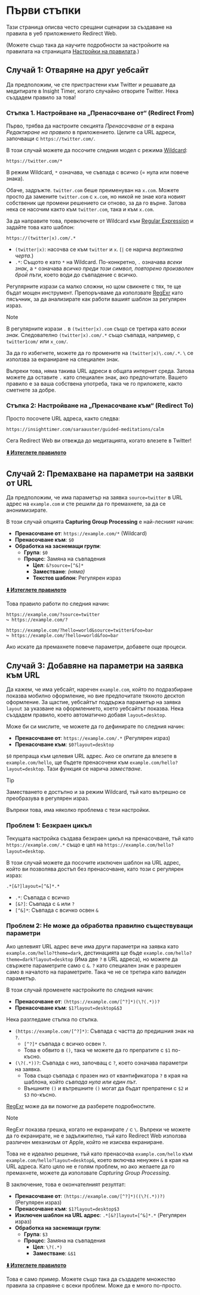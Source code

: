 # Първи стъпки

Тази страница описва често срещани сценарии за създаване на правила в уеб приложението Redirect Web.

(Можете също така да научите подробности за настройките на правилата на страницата [Настройки на правилата](./rule-settings).)


## Случай 1: Отваряне на друг уебсайт

Да предположим, че сте пристрастени към Twitter и решавате да медитирате в Insight Timer, когато случайно отворите Twitter. Нека създадем правило за това!

### Стъпка 1. Настройване на „Пренасочване от“ (Redirect From)

Първо, трябва да настроите секцията *Пренасочване от* в екрана *Редактиране на правило* в приложението. Целите са URL адреси, започващи с `https://twitter.com/`.

В този случай можете да посочите следния модел с режима [Wildcard](rule-settings?id=wildcard):

```
https://twitter.com/*
```

В режим Wildcard, `*` означава, че съвпада с всичко (= нула или повече знака).

Обаче, задръжте. `twitter.com` беше преименуван на `x.com`. Можете просто да замените `twitter.com` с `x.com`, но никой не знае кога новият собственик ще промени решението си отново, за да го върне. Затова нека се насочим както към `twitter.com`, така и към `x.com`.

За да направите това, превключете от Wildcard към [Regular Expression](rule-settings?id=regular-expression) и задайте това като шаблон:

```
https://(twitter|x).com/.*
```

* `(twitter|x)`: насочва се към `twitter` и `x`. (`|` се нарича *вертикална черта*.)
* `.*`: Същото е като `*` на Wildcard. По-конкретно, `.` означава *всеки знак*, а `*` означава *всичко преди този символ, повторено произволен брой пъти*, което води до съвпадение с всичко.

Регулярните изрази са малко сложни, но щом свикнете с тях, те ще бъдат мощен инструмент. Препоръчваме да използвате [RegExr](https://regexr.com) като пясъчник, за да анализирате как работи вашият шаблон за регулярен израз.

> [!NOTE]
> В регулярните изрази `.` в `(twitter|x).com` също се третира като *всеки знак*. Следователно `(twitter|x).com/.*` също съвпада, например, с `twitter1com/` или `x_com/`.
>
> За да го избегнете, можете да го промените на `(twitter|x)\.com/.*`. `\` се използва за екраниране на специален знак.
>
> Въпреки това, няма такива URL адреси в общата интернет среда. Затова можете да оставите `.` като специален знак, ако предпочитате. Вашето правило е за ваша собствена употреба, така че го приложете, както сметнете за добре.

### Стъпка 2: Настройване на „Пренасочване към“ (Redirect To)

Просто посочете URL адреса, както следва:

```
https://insighttimer.com/saraauster/guided-meditations/calm
```

Сега Redirect Web ви отвежда до медитацията, когато влезете в Twitter!

**[⬇️ Изтеглете правилото](/rules/reduce-twitter-addiction.redirectweb)**

## Случай 2: Премахване на параметри на заявки от URL

Да предположим, че има параметър на заявка `source=twitter` в URL адрес на `example.com` и сте решили да го премахнете, за да се анонимизирате.

В този случай опцията **Capturing Group Processing** е най-лесният начин:

*   **Пренасочване от**: `https://example.com/*` (Wildcard)
*   **Пренасочване към**: `$0`
*   **Обработка на заснемащи групи**:
    *   **Група**: `$0`
    *   **Процес**: Замяна на съвпадения
        *   **Цел**: `&?source=[^&]*`
        *   **Заместване**: *(няма)*
        *   **Текстов шаблон**: Регулярен израз

**[⬇️ Изтеглете правилото](/rules/remove-parameters.redirectweb)**

Това правило работи по следния начин:

```
https://example.com/?source=twitter
↪ https://example.com/?

https://example.com/?hello=world&source=twitter&foo=bar
↪ https://example.com/?hello=world&foo=bar
```

Ако искате да премахнете повече параметри, добавете още процеси.

## Случай 3: Добавяне на параметри на заявка към URL

Да кажем, че има уебсайт, наречен `example.com`, който по подразбиране показва мобилно оформление, но вие предпочитате тяхното десктоп оформление. За щастие, уебсайтът поддържа параметър на заявка `layout` за указване на оформлението, което уебсайтът показва. Нека създадем правило, което автоматично добавя `layout=desktop`.

Може би си мислите, че можете да го дефинирате по следния начин:

*   **Пренасочване от**: `https://example.com/.*` (Регулярен израз)
*   **Пренасочване към**: `$0?layout=desktop`

`$0` препраща към целевия URL адрес. Ако се опитате да влезете в `example.com/hello`, ще бъдете пренасочени към `example.com/hello?layout=desktop`. Тази функция се нарича *заместване*.

> [!TIP]
> Заместването е достъпно и за режим Wildcard, тъй като вътрешно се преобразува в регулярен израз.

Въпреки това, има няколко проблема с тези настройки.

### Проблем 1: Безкраен цикъл

Текущата настройка създава безкраен цикъл на пренасочване, тъй като `https://example.com/.*` също е цел на `https://example.com/hello?layout=desktop`.

В този случай можете да посочите изключен шаблон на URL адрес, който ви позволява достъп без пренасочване, като този с регулярен израз:

```
.*[&?]layout=[^&]*.*
```

*   `.*`: Съвпада с всичко
*   `[&?]`: Съвпада с `&` или `?`
*   `[^&]*`: Съвпада с всичко освен `&`

### Проблем 2: Не може да обработва правилно съществуващи параметри

Ако целевият URL адрес вече има други параметри на заявка като `example.com/hello?theme=dark`, дестинацията ще бъде `example.com/hello?theme=dark?layout=desktop` (Има две `?` в URL адреса), но можете да свържете параметрите само с `&`. `?` като специален знак е разрешен само в началото на параметрите. Така че не се третира като валиден параметър.

В този случай променете настройките по следния начин:

*   **Пренасочване от**: `(https://example.com/[^?]*)(\?(.*))?`
*   **Пренасочване към**: `$1?layout=desktop&$3`

Нека разгледаме стъпка по стъпка.

*   `(https://example.com/[^?]*)`: Съвпада с частта до предишния знак на `?`.
    *   `[^?]*` съвпада с всичко освен `?`.
    *   Това е обвито в `()`, така че можете да го препратите с `$1` по-късно.
*   `(\?(.*))?`: Съвпада с низ, започващ с `?`, което означава параметри на заявка.
    *   Това също съвпада с празен низ от квантификатора `?` в края на шаблона, който *съвпада нула или един път*.
    *   Външните `()` и вътрешните `()` могат да бъдат препратени с `$2` и `$3` по-късно.

[RegExr](https://regexr.com) може да ви помогне да разберете подробностите.

> [!NOTE]
> RegExr показва грешка, когато не екранирате `/` с `\`. Въпреки че можете да го екранирате, не е задължително, тъй като Redirect Web използва различен механизъм от Apple, който не изисква екраниране.

Това не е идеално решение, тъй като пренасочва `example.com/hello` към `example.com/hello?layout=desktop&`, което включва ненужен `&` в края на URL адреса. Като цяло не е голям проблем, но ако желаете да го премахнете, можете да използвате *Capturing Group Processing*.

В заключение, това е окончателният резултат:

*   **Пренасочване от**: `(https://example.com/[^?]*)((\?(.*))?)` (Регулярен израз)
*   **Пренасочване към**: `$1?layout=desktop$3`
*   **Изключен шаблон на URL адрес**: `.*[&?]layout=[^&]*.*` (Регулярен израз)
*   **Обработка на заснемащи групи**:
    *   **Група**: `$3`
    *   **Процес**: Замяна на съвпадения
        *   **Цел**: `\?(.*)`
        *   **Заместване**: `&$1`

**[⬇️ Изтеглете правилото](/rules/add-parameters.redirectweb)**

Това е само пример. Можете също така да създадете множество правила за справяне с всеки проблем. Може да е много по-просто.
